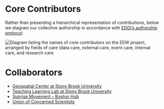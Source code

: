 
<Layout pageTitle="People" sidebarLinks={AboutSidebarLinks} activeHeaderLink="About">

# Core Contributors
Rather than presenting a hierarchical representation of contributions, below we diagram our collective authorship in accordance with <a href="https://docs.google.com/document/d/1SZeIVuJ4kjosq9GXTx8AauEF4RJYOftYyuPsj68kVck/edit#heading=h.k0ozbm3wj762">EDGI’s authorship protocol</a>: 

<img src={EEWAuthorshipImage} className='full-width-image' alt="Diagram listing the names of core contributors on the EEW project, arranged by fields of care (data care, external care, event care, internal care, and research care"/>

# Collaborators

- <a href="https://www.stonybrook.edu/commcms/gss/" target='_blank'>Geospatial Center at Stony Brook University</a>
- <a href="http://apps.tlt.stonybrook.edu/" target='_blank'>Teaching Learning Lab at Stony Brook University</a>
- <a href="http://www.facebook.com/SunriseBoston/" target='_blank'>Sunrise Movement – Boston Hub</a>
- <a href="https://www.ucsusa.org//" target='_blank'>Union of Concerned Scientists</a>

</Layout>
